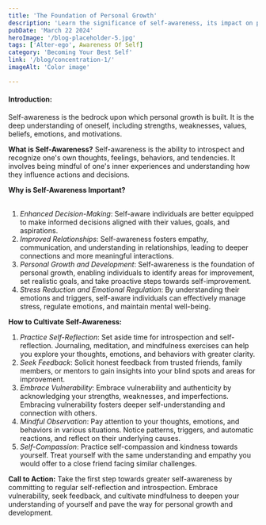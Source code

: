 ```yaml
---
title: 'The Foundation of Personal Growth'
description: 'Learn the significance of self-awareness, its impact on personal development, and practical strategies for cultivating it to unlock your full potential.'
pubDate: 'March 22 2024'
heroImage: '/blog-placeholder-5.jpg'
tags: ['Alter-ego', Awareness Of Self]
category: 'Becoming Your Best Self'
link: '/blog/concentration-1/'
imageAlt: 'Color image'

---
```


#### **Introduction:**
Self-awareness is the bedrock upon which personal growth is built. It is the deep understanding of oneself, including strengths, weaknesses, values, beliefs, emotions, and motivations.

**What is Self-Awareness?**
Self-awareness is the ability to introspect and recognize one's own thoughts, feelings, behaviors, and tendencies. It involves being mindful of one's inner experiences and understanding how they influence actions and decisions.

**Why is Self-Awareness Important?**<br></br>
1. *Enhanced Decision-Making*: Self-aware individuals are better equipped to make informed decisions aligned with their values, goals, and aspirations.
2. *Improved Relationships*: Self-awareness fosters empathy, communication, and understanding in relationships, leading to deeper connections and more meaningful interactions.
3. *Personal Growth and Development*: Self-awareness is the foundation of personal growth, enabling individuals to identify areas for improvement, set realistic goals, and take proactive steps towards self-improvement.
4. *Stress Reduction and Emotional Regulation*: By understanding their emotions and triggers, self-aware individuals can effectively manage stress, regulate emotions, and maintain mental well-being.

**How to Cultivate Self-Awareness:**
1. *Practice Self-Reflection*: Set aside time for introspection and self-reflection. Journaling, meditation, and mindfulness exercises can help you explore your thoughts, emotions, and behaviors with greater clarity.
2. *Seek Feedback*: Solicit honest feedback from trusted friends, family members, or mentors to gain insights into your blind spots and areas for improvement.
3. *Embrace Vulnerability*: Embrace vulnerability and authenticity by acknowledging your strengths, weaknesses, and imperfections. Embracing vulnerability fosters deeper self-understanding and connection with others.
4. *Mindful Observation*: Pay attention to your thoughts, emotions, and behaviors in various situations. Notice patterns, triggers, and automatic reactions, and reflect on their underlying causes.
5. *Self-Compassion*: Practice self-compassion and kindness towards yourself. Treat yourself with the same understanding and empathy you would offer to a close friend facing similar challenges.

**Call to Action:** Take the first step towards greater self-awareness by committing to regular self-reflection and introspection. Embrace vulnerability, seek feedback, and cultivate mindfulness to deepen your understanding of yourself and pave the way for personal growth and development.
